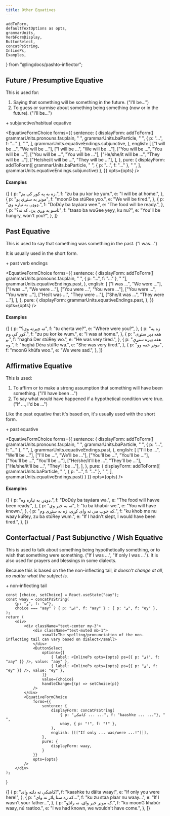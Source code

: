 ```yaml
---
title: Other Equatives
---
```


<!-- 

Copyright (c) 2021 lingdocs.com 

The content of the chapters/book is licensed by a
Attribution-ShareAlike 4.0 International License (CC BY-SA 4.0)
https://creativecommons.org/licenses/by-sa/4.0/
https://creativecommons.org/licenses/by-sa/4.0/legalcode
    
-->

    addToForm,
    defaultTextOptions as opts,
    grammarUnits,
    VerbFormDisplay,
    ButtonSelect,
    concatPsString,
    InlinePs,
    Examples,
} from "@lingdocs/pashto-inflector";

## Future / Presumptive Equative

This is used for:

1. Saying that something will be something in the future. ("I'll be...")
2. To guess or surmise about something being something (now or in the future). ("I'll be...")

<Formula>
    <InlinePs opts={opts} ps={grammarUnits.baParticle} /> + <Link to="/equatives/subjunctive-habitual-equative/">subjunctive/habitual equative</Link>
</Formula>

<EquativeFormChoice
    forms={{
        sentence: {
            displayForm: addToForm([
                    grammarUnits.pronouns.far.plain,
                    " ",
                    grammarUnits.baParticle,
                    " ",
                    { p: "...", f: "..." },
                    " ",
                ],
                grammarUnits.equativeEndings.subjunctive,
            ),
            english: [
                ["I will be ...", "We will be ..."],
                ["I will be ...", "We will be ..."],
                ["You will be ...", "You will be ..."],
                ["You will be ...", "You will be ..."],
                ["He/she/it will be ...", "They will be ..."],
                ["He/she/it will be ...", "They will be ..."],
            ],
        },
        pure: {
            displayForm: addToForm([
                grammarUnits.baParticle,
                " ",
                { p: "...", f: "..." },
                " ",
            ], grammarUnits.equativeEndings.subjunctive)
        },
    }}
    opts={opts}
/>

#### Examples

<Examples opts={opts}>{[
    {
        p: "زه به په کور کې یم.",
        f: "zu ba pu kor ke yum.",
        e: "I will be at home.",
    },
    {
        p: "مونږ به ستړي یو",
        f: "moonG ba stúRee yoo.",
        e: "We will be tired.",
    },
    {
        p: "ډوډۍ به تیاره وي.",
        f: "DoDúy ba tayáara wee.",
        e: "The food will be ready.",
    },
    {
        p: "تاسو به وږي یئ، که نه؟",
        f: "taaso ba wuGee yeyy, ku nu?",
        e: "You'll be hungry, won't you?",
    },
]}</Examples>

## Past Equative

This is used to say that something was something in the past. ("I was...")

It is usually used in the short form.

<Formula>
    <InlinePs opts={opts} ps={{ p: "ول", f: "wul" }} /> + <Link to="/verbs/verb-endings/#past-verb-endings">past verb endings</Link>
</Formula>

<EquativeFormChoice
    forms={{
        sentence: {
            displayForm: addToForm([
                grammarUnits.pronouns.far.plain, " ", { p: "...", f: "..." }, " "],
                grammarUnits.equativeEndings.past,
            ),
            english: [
                ["I was ...", "We were ..."],
                ["I was ...", "We were ..."],
                ["You were ...", "You were ..."],
                ["You were ...", "You were ..."],
                ["He/it was ...", "They were ..."],
                ["She/it was ...", "They were ..."],
            ],
        },
        pure: {
            displayForm: grammarUnits.equativeEndings.past,
        },
    }}
    opts={opts}
/>

#### Examples

<Examples opts={opts}>{[
    {
        p: "ته چېرته وې؟",
        f: "tu cherta we?",
        e: "Where were you?",
    },
    {
        p: "زه په کور کې وم.",
        f: "zu pu kor ke wum.",
        e: "I was at home.",
    },
    {
        p: "هغه ډېر ستړی و.",
        f: "haghá Der stúRey wo.",
        e: "He was very tired.",
    },
    {
        p: "هغه ډېره ستړې وه.",
        f: "haghá Déra stúRe wa.",
        e: "She was very tired.",
    },
    {
        p: "مونږ خفه وو",
        f: "moonG khúfa woo.",
        e: "We were sad.",
    },
]}</Examples>

## Affirmative Equative

This is used:

1. To affirm or to make a strong assumption that something will have been something. ("I'll have been ...")
2. To say what would have happened if a hypothetical condition were true. ("If ..., I'd be ...")

Like the <Link to="#past-equative">past equative</Link> that it's based on, it's usually used with the short form.

<Formula>
    <InlinePs opts={opts} ps={grammarUnits.baParticle} /> + <Link to="#past-equative">past equative</Link>
</Formula>

<EquativeFormChoice
    forms={{
        sentence: {
            displayForm: addToForm([
                    grammarUnits.pronouns.far.plain,
                    " ",
                    grammarUnits.baParticle,
                    " ",
                    { p: "...", f: "..." },
                    " ",
                ],
                grammarUnits.equativeEndings.past,
            ),
            english: [
                ["I'll be ...", "We'll be ..."],
                ["I'll be ...", "We'll be ..."],
                ["You'll be ...", "You'll be ..."],
                ["You'll be ...", "You'll be ..."],
                ["He/she/it'll be ...", "They'll be ..."],
                ["He/she/it'll be ...", "They'll be ..."],
            ],
        },
        pure: {
            displayForm: addToForm([
                grammarUnits.baParticle,
                " ",
                { p: "...", f: "..." },
                " ",
            ], grammarUnits.equativeEndings.past)
        }
    }}
    opts={opts}
/>

#### Examples

<Examples opts={opts}>{[
    {
        p: "ډوډۍ به تیاره وه.",
        f: "DoDúy ba tayáara wa.",
        e: "The food will havve been ready.",
    },
    {
        p: "ته به خبر وې",
        f: "tu ba khabúr we.",
        e: "You will have known.",
    },
    {
        p: "که خوب مې نه وای کړی، زه به ستړی وم.",
        f: "ku khob me nu waay kúRey, zu ba stúRey wum.",
        e: "If I hadn't slept, I would have been tired.",
    },
]}</Examples>

## Conterfactual / Past Subjunctive / Wish Equative

This is used to talk about something being hypothetically something, or to wish that something were something. ("If I was ...", "If only I was ..."). It is also used for prayers and blessings in some dialects.

Because this is based on the the non-inflecting tail, *it doesn't change at all, no matter what the subject is*.

<Formula>
    <InlinePs opts={opts} ps={{ p: "و", f: "w" }} /> + non-inflecting tail
</Formula>

    const [choice, setChoice] = React.useState("aay");
    const waay = concatPsString(
        {p: "و", f: "w"},
        choice === "aay" ? { p: "ای", f: "aay" } : { p: "ی", f: "ey" },
    );
    return (
        <div>
            <div className="text-center my-3">
                <div className="text-muted mb-1">
                    <small>The spelling/pronunciation of the non-inflecting tail can vary based on dialect</small>
                </div>
                <ButtonSelect
                    options={[
                        { label: <InlinePs opts={opts} ps={{ p: "ای", f: "aay" }} />, value: "aay" },
                        { label: <InlinePs opts={opts} ps={{ p: "ی", f: "ey" }} />, value: "ey" },
                    ]}
                    value={choice}
                    handleChange={(p) => setChoice(p)}
                />
            </div>
            <EquativeFormChoice
                forms={{
                    sentence: {
                        displayForm: concatPsString(
                            { p: "کاشکې ... ...", f: "kaashke ... ..."}, " ",
                            waay, { p: "!", f: "!" },
                        ),
                        english: [[["If only ... was/were ...!"]]],
                    },
                    pure: {
                        displayForm: waay,
                    }
                }}
                opts={opts}
            />
        </div>
    );
}

<WithTailChoice />

<Examples opts={opts}>{[
    {
        p: "کاشکې ته دلته وای!",
        f: "kaashke tu dălta waay!",
        e: "If only you were here!",
    },
    {
        p: "که زه ستا پلار نه وای...",
        f: "ku zu staa plaar nu waay...",
        e: "If I wasn't your father...",
    },
    {
        p: "که مونږ خبر وای، نه راتلو.",
        f: "ku moonG khabúr waay, nú raatloo.",
        e: "I we had known, we wouldn't have come.",
    },
]}</Examples>
